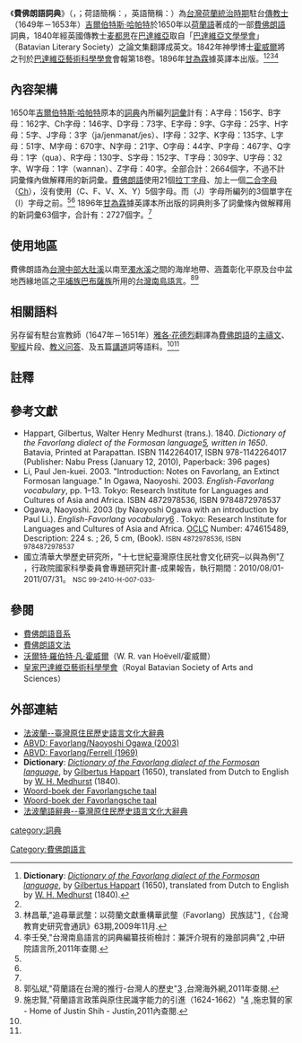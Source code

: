 {{infobox Book
| name           = 費佛朗語詞典<br><small>({{lang|nl|Woord-boek der Favorlangsche taal}})</small>
|title_orig     = 「{{lang|nl|Woord-boek der Favorlangsche taal, waarin het Favorlangs voor, het Duits achter gestelt is}}」
| translator     =
| image          = 
| author         = [[吉爾伯特斯·哈帕特|吉爾伯特斯·哈帕特]]
| cover_artist   = 
| country        = [[台灣|台灣]]
| language       = [[費佛朗語|費佛朗語]]、[[荷蘭語|荷蘭語]]
| series         = 
| subject        = 非文學、語詞翻譯
| genre          = 詞典類
| publisher      =  
| release_date   = 1650年編成。<br>1840年[[麥都思|麥都思]]英譯。<br>1842年神學博士[[沃爾特·羅伯特·凡·霍威爾|霍威爾]]將之刊於<[[皇家巴達維亞藝術科學學會|巴達維亞藝術科學學會]]會報>第18卷。<br>1896年甘為霖據英譯本出版。<ref name=favorlangdicex>吳國聖,"17 世紀臺灣Forvorlang 語字典（Woord-boek der Favorlangsche taal）：編纂過程初探"[http://210.240.194.97/giankiu/GTH/2007/fldc/lunbun/p02.pdf],國立政治大學民族學系,2011年查閱.</ref>
| media_type     = 
| pages          = 
| isbn           = 
| preceded_by    =  
| followed_by    = 
}}

《'''費佛朗語詞典'''》（{{lang-nl|Woord-boek der Favorlangsche taal, waarin het Favorlangs voor, het Duits achter gestelt is}}，{{lang-en|Dictionary of the Favorlang language in which Favorlang precedes Dutch}}；荷語簡稱：{{lang|nl|Woord-boek der Favorlangsche taal}}，英語簡稱：{{lang|en|Favorlang language dictionary}}）為[[台灣荷蘭統治時期|台灣荷蘭統治時期]]駐台[[傳教士|傳教士]]（1649年－1653年）[[吉爾伯特斯·哈帕特|吉爾伯特斯·哈帕特]]於1650年以[[荷蘭語|荷蘭語]]著成的一部[[費佛朗語|費佛朗語]]詞典，1840年經英國傳教士[[麦都思|麦都思]]在[[雅加达|巴達維亞]]取自「[[巴達維亞文學學會|巴達維亞文學學會]]」（Batavian Literary Society）之論文集翻譯成英文。1842年神學博士[[沃爾特·羅伯特·凡·霍威爾|霍威爾]]將之刊於[[皇家巴達維亞藝術科學學會|巴達維亞藝術科學學會]]會報第18卷。1896年[[甘為霖|甘為霖]]據英譯本出版。<ref name=dicfavorlang>'''Dictionary''':  ''[http://www.archive.org/details/dictionaryfavor00happgoog Dictionary of the Favorlang dialect of the Formosan language]'', by [[吉爾伯特斯·哈帕特|Gilbertus Happart]] (1650), translated from Dutch to English by [[麦都思|W. H. Medhurst]] (1840).</ref><ref name=favorlangdicex/><ref name=favtrace>林昌華,"追尋華武壟：以荷蘭文獻重構華武壟（Favorlang）民族誌"[http://www.laijohn.com/PCD-F/research/Lim,Choa.htm] {{Wayback|url=http://www.laijohn.com/PCD-F/research/Lim,Choa.htm |date=20200202164031 }},《台灣教育史研究會通訊》63期,2009年11月.</ref><ref>李壬癸,"台灣南島語言的詞典編纂技術檢討：兼評介現有的幾部詞典"[http://210.240.194.97/giankiu/GTH/2007/fldc/lunbun/1-1.pdf] {{Wayback|url=http://210.240.194.97/giankiu/GTH/2007/fldc/lunbun/1-1.pdf |date=20131017070129 }},中研院語言所,2011年查閱.</ref>

==內容架構==
1650年[[吉爾伯特斯·哈帕特|吉爾伯特斯·哈帕特]]原本的[[詞典|詞典]]內所編列[[詞彙|詞彙]]計有：A字母：156字、B字母：162字、Ch字母：146字、D字母：73字、E字母：9字、G字母：25字、H字母：5字、J字母：3字（ja/jenmanat/jes）、I字母：32字、K字母：135字、L字母：51字、M字母：670字、N字母：21字、O字母：44字、P字母：467字、Q字母：1字（qua）、R字母：130字、S字母：152字、T字母：309字、U字母：32字、W字母：1字（wannan）、Z字母：40字。全部合計：2664個字，不過不計詞彙條內做解釋用的新詞彙。[[費佛朗語|費佛朗語]]使用21個[[拉丁字母|拉丁字母]]、加上一個[[二合字母|二合字母]]（[[Ch_(二合字母)|Ch]]），沒有使用（C、F、V、X、Y）5個字母。而（J）字母所編列的3個單字在（I）字母之前。<ref name=favtrace/><ref name=dicfavorlang/> 1896年[[甘為霖|甘為霖]]據英譯本所出版的詞典則多了詞彙條內做解釋用的新詞彙63個字，合計有：2727個字。<ref name=favtrace/>

==使用地區==
費佛朗語為[[中台灣|台灣中部]][[大肚溪|大肚溪]]以南至[[濁水溪|濁水溪]]之間的海岸地帶、涵蓋彰化平原及台中盆地西緣地區之[[平埔族|平埔族]][[巴布薩族|巴布薩族]]所用的[[台灣南島語言|台灣南島語言]]。<ref>郭弘斌,"荷蘭語在台灣的推行-台灣人的歷史"[http://www.taiwanus.net/history/1/53.htm] {{Wayback|url=http://www.taiwanus.net/history/1/53.htm |date=20200414085907 }},台灣海外網,2011年查閱.</ref><ref>施忠賢,"荷蘭語言政策與原住民識字能力的引進（1624-1662）"[http://www.shih.com.tw/gbcount/gb_reply.php?DB_TBL=Justin&id=203] {{Wayback|url=http://www.shih.com.tw/gbcount/gb_reply.php?DB_TBL=Justin&id=203 |date=20200414085916 }},施忠賢的家 - Home of Justin Shih - Justin,2011內查閱.</ref>

==相關語料==
另存留有駐台宣教師（1647年－1651年）[[雅各·花德烈|雅各·花德烈]]翻譯為[[費佛朗語|費佛朗語]]的[[主禱文|主禱文]]、[[聖經|聖經]]片段、[[教义问答|教义问答]]、及五篇[[布道|講道]]詞等語料。<ref name=favorlangdicex/><ref name=favtrace/>

==註釋==
{{reflist|2}}

== 參考文獻 ==
{{refbegin|2}}
*Happart, Gilbertus, Walter Henry Medhurst (trans.). 1840. ''Dictionary of the Favorlang dialect of the Formosan language[http://www.archive.org/details/dictionaryfavor00happgoog], written in 1650''. Batavia, Printed at Parapattan. ISBN 1142264017, ISBN 978-1142264017 (Publisher: Nabu Press (January 12, 2010), Paperback: 396 pages)
*Li, Paul Jen-kuei. 2003. "Introduction: Notes on Favorlang, an Extinct Formosan language." In Ogawa, Naoyoshi. 2003. ''English-Favorlang vocabulary'', pp. 1–13. Tokyo: Research Institute for Languages and Cultures of Asia and Africa. ISBN 4872978536, ISBN 9784872978537
*Ogawa, Naoyoshi. 2003 (by Naoyoshi Ogawa with an introduction by Paul Li.). ''English-Favorlang vocabulary''[http://www.worldcat.org/title/english-favorlang-vocabulary/oclc/474615489] {{Wayback|url=http://www.worldcat.org/title/english-favorlang-vocabulary/oclc/474615489 |date=20190623231049 }}. Tokyo: Research Institute for Languages and Cultures of Asia and Africa. [[OCLC|OCLC]] Number: 474615489, Description: 224 s. ; 26, 5 cm, (Book). <small>ISBN 4872978536, ISBN 9784872978537</small>
*國立清華大學歷史研究所，"十七世紀臺灣原住民社會文化研究─以<Siraya>與<Favorlangh>為例"[http://ir.lib.nthu.edu.tw/bitstream/987654321/53145/1/NSC99-2410-H007-033.pdf] {{Wayback|url=http://ir.lib.nthu.edu.tw/bitstream/987654321/53145/1/NSC99-2410-H007-033.pdf |date=20140219172233 }}，行政院國家科學委員會專題研究計畫-成果報告，執行期間：2010/08/01-2011/07/31。 <small>NSC 99-2410-H-007-033-</small>
{{refend}}

== 參閱 ==
*[[費佛朗語音系|費佛朗語音系]]
*[[費佛朗語文法|費佛朗語文法]]
*[[沃爾特·羅伯特·凡·霍威爾|沃爾特·羅伯特·凡·霍威爾]]（W. R. van Hoëvell/霍威爾）
*[[皇家巴達維亞藝術科學學會|皇家巴達維亞藝術科學學會]]（Royal Batavian Society of Arts and Sciences）

== 外部連結 ==
{{div col|cols=2}}
*[http://citing.hohayan.net.tw/citing_content.asp?id=3853&keyword=%A4p%A4t%A9|%B8q 法波蘭--臺灣原住民歷史語言文化大辭典]
*[https://web.archive.org/web/20111213060901/http://language.psy.auckland.ac.nz/austronesian/language.php?id=831 ABVD: Favorlang/Naoyoshi Ogawa (2003)]
*[https://web.archive.org/web/20111213050432/http://language.psy.auckland.ac.nz/austronesian/language.php?id=257 ABVD: Favorlang/Ferrell (1969) ]
*'''Dictionary''':  ''[http://www.archive.org/details/dictionaryfavor00happgoog Dictionary of the Favorlang dialect of the Formosan language]'', by [[吉爾伯特斯·哈帕特|Gilbertus Happart]] (1650), translated from Dutch to English by [[麦都思|W. H. Medhurst]] (1840).{{en icon}}
*[https://books.google.com.tw/books/about/Woord_boek_der_Favorlangsche_taal_waarin.html?id=rcsiNFz3_fUC&redir_esc=y Woord-boek der Favorlangsche taal]{{nl icon}}
*[https://books.googleusercontent.com/books/content?req=AKW5QafAJjWqmLFFfedigagEpGAyUAx0ArXHUaK4LDfADXOTf_by5h6F8lKJSXRSkPQw1YTPZ6OE6HI4qrOswtZ3ugDhcp9bF2Pbgc-8mz3z_LgMKfQwh3yyEC93r_Z1OhBjLZUbzWhZX0_jxdRkjhKpZj1Fvn_3t3sdl565m-E7JpoU_wbzKD5m8V65g6KnpcpjOwqS7nQkEG7_jg4JjSHnHr4cFSfPBxOVEA552V397F__f8Af8jtuYXI7WCC1ANVT3cUfG741Cyej6PAmX65PN8ViJ773tlS6fZoWCW-PtbCzGYuuoGU Woord-boek der Favorlangsche taal]{{nl icon}}
*[http://citing.hohayan.net.tw/citing_content.asp?id=3848&keyword=%B3%C0 法波蘭語辭典--臺灣原住民歷史語言文化大辭典]
{{div col end}}

{{台灣古代書籍}}

[[Category:費佛朗語言|Category:費佛朗語言]]
[[category:詞典|category:詞典]]